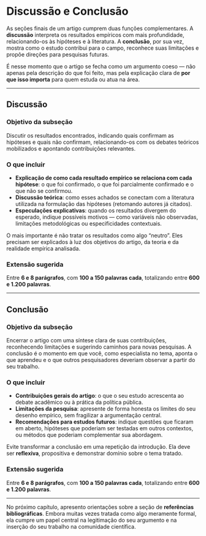 # Discussão e Conclusão

As seções finais de um artigo cumprem duas funções complementares. A **discussão** interpreta os resultados empíricos com mais profundidade, relacionando-os às hipóteses e à literatura. A **conclusão**, por sua vez, mostra como o estudo contribui para o campo, reconhece suas limitações e propõe direções para pesquisas futuras.

É nesse momento que o artigo se fecha como um argumento coeso — não apenas pela descrição do que foi feito, mas pela explicação clara de **por que isso importa** para quem estuda ou atua na área.

---

## Discussão

### Objetivo da subseção

Discutir os resultados encontrados, indicando quais confirmam as hipóteses e quais não confirmam, relacionando-os com os debates teóricos mobilizados e apontando contribuições relevantes.

### O que incluir

- **Explicação de como cada resultado empírico se relaciona com cada hipótese**: o que foi confirmado, o que foi parcialmente confirmado e o que não se confirmou.
- **Discussão teórica**: como esses achados se conectam com a literatura utilizada na formulação das hipóteses (retomando autores já citados).
- **Especulações explicativas**: quando os resultados divergem do esperado, indique possíveis motivos — como variáveis não observadas, limitações metodológicas ou especificidades contextuais.

O mais importante é não tratar os resultados como algo “neutro”. Eles precisam ser explicados à luz dos objetivos do artigo, da teoria e da realidade empírica analisada.

### Extensão sugerida

Entre **6 e 8 parágrafos**, com **100 a 150 palavras cada**, totalizando entre **600 e 1.200 palavras**.

---

## Conclusão

### Objetivo da subseção

Encerrar o artigo com uma síntese clara de suas contribuições, reconhecendo limitações e sugerindo caminhos para novas pesquisas. A conclusão é o momento em que você, como especialista no tema, aponta o que aprendeu e o que outros pesquisadores deveriam observar a partir do seu trabalho.

### O que incluir

- **Contribuições gerais do artigo**: o que o seu estudo acrescenta ao debate acadêmico ou à prática da política pública.
- **Limitações da pesquisa**: apresente de forma honesta os limites do seu desenho empírico, sem fragilizar a argumentação central.
- **Recomendações para estudos futuros**: indique questões que ficaram em aberto, hipóteses que poderiam ser testadas em outros contextos, ou métodos que poderiam complementar sua abordagem.

Evite transformar a conclusão em uma repetição da introdução. Ela deve ser **reflexiva**, propositiva e demonstrar domínio sobre o tema tratado.

### Extensão sugerida

Entre **6 e 8 parágrafos**, com **100 a 150 palavras cada**, totalizando entre **600 e 1.200 palavras**.

---

No próximo capítulo, apresento orientações sobre a seção de **referências bibliográficas**. Embora muitas vezes tratada como algo meramente formal, ela cumpre um papel central na legitimação do seu argumento e na inserção do seu trabalho na comunidade científica.
